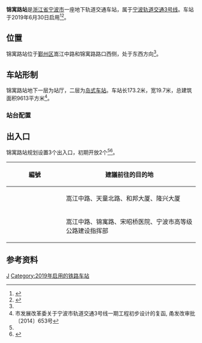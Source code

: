 {{Infobox station
| name = 锦寓路站
| eng_name = Jinyu Road Station
| linecolour = {{NingboRT color|3|s}}
| type = [[地铁站|地铁站]]
| image = Jinyu Road Station, 2019-06-30 01.jpg
| caption = 锦寓路站站台，摄于2019年
| address = 嵩江中路和锦寓路路口西侧
| borough = [[浙江省|浙江省]][[宁波市|宁波市]][[鄞州区|鄞州区]]
| country = {{CHN}}
| coordinates = {{coord|format=dms|display=inline,title|Region:CN_Railway_Station}}
| owned = [[宁波市轨道交通集团有限公司|宁波市轨道交通集团]]
| operator = 宁波市轨道交通集团运营分公司
| line = {{NingboRT Sign|3|full}}
| distance = 
| platform = 1个[[岛式站台|岛式站台]]
| tracks = 2条
| bus_routes = <!--公交线路-->
| bus_stands = <!--公交站数量-->
| connections = <!--换乘交通-->
| structure = 地下车站
| hall = 地下站厅
| Interchange = 
| elevator = 2部
| exits = 3个
| disabled = <!--无障碍设施-->
| depth = <!--车站埋深-->
| levels = 2层
| architect = 
| architectural_style = 
| colour = {{colorbox|#F7E7CE|border=black}} 香槟金
| status = 在用
| built = 
| opened = {{NingboRT Dater|year|month|day|line=3}}
| closed = 
| former = 
| passengers = 
| pass_year = 
| pass_rank = 
| station_hours =
| hours               = {{NingboRT Station Time|3|大高|0:17|高大|0:12}}
| first = {{NingboRT Time|3大金F|0:16}}<br/>{{NingboRT Time|3高大F|0:11}}
| last = {{NingboRT Time|3大金L|0:16}}<br/>{{NingboRT Time|3金大L|0:39}}
| adjacent = {{s-rail-start}}
{{s-rail|title=NingboRT}}
{{s-line new|system=NingboRT|line=3|previous=钱湖北路|next=四明中路}}
{{s-end}}
| route_map =
}}
'''锦寓路站'''是[[浙江省|浙江省]][[宁波市|宁波市]]一座地下轨道交通车站，属于[[宁波轨道交通3号线|宁波轨道交通3号线]]。车站于2019年6月30日启用<ref name="main">{{cite web|url=http://daily.cnnb.com.cn/nbrb/images/2014-12/24/A2/nbrb20141224a02.pdf|title=宁波地铁3号线一期开工|author=冯瑄|publisher=宁波日报|date=2014-12-24|accessdate=2014-12-26|archive-date=2014-12-26|archive-url=https://web.archive.org/web/20141226155000/http://daily.cnnb.com.cn/nbrb/images/2014-12/24/A2/nbrb20141224a02.pdf|dead-url=no}}</ref><ref name="open-expect">{{cite web|title=宁波轨交3号线一期6月30日试运营 你想了解的信息都在这|url=http://news.cnnb.com.cn/system/2019/06/20/030061147.shtml|accessdate=2019-06-20|author=张燕|date=2019-06-20|publisher=中国宁波网|archive-date=2019-06-20|archive-url=https://web.archive.org/web/20190620160027/http://news.cnnb.com.cn/system/2019/06/20/030061147.shtml|dead-url=no}}</ref>。

== 位置 ==
锦寓路站位于[[鄞州区|鄞州区]]嵩江中路和锦寓路路口西侧，处于东西方向<ref name="main" />。

== 车站形制 ==
锦寓路站地下一层为站厅，二层为[[岛式车站|岛式车站]]。车站长173.2米，宽19.7米，总建筑面积9613平方米<ref name="design">市发展改革委关于宁波市轨道交通3号线一期工程初步设计的复函, 甬发改审批〔2014〕653号</ref>。

=== 站台配置 ===
{{RenderStations|system=NingboRT|
{{RailStStart|北}}
{{RailStLine|1|1|dir=l|{{NingboRT Sign|3}} $$四明中路$$・{{NingboRT Terminus|3|right}}方向}}
{{RailStPlatform|岛}}
{{RailStLine|2|2|dir=r|{{NingboRT Sign|3}} $$钱湖北路$$・{{NingboRT Terminus|3|left}}方向}}
{{RailStEnd|南}}
}}

== 出入口 ==
锦寓路站规划设置3个出入口，初期开放2个<ref name="main" /><ref name=":0">{{Cite web|title=锦寓路站综合资讯图|url=http://www.nbmetro.com/line_ajax.php?1/60|accessdate=2019-06-29|author=|date=|format=|publisher=宁波市轨道交通集团有限公司|language=}}</ref>。

{| class="wikitable"
! width=135px | 編號 !! 建議前往的目的地
|-
| {{NingboRT Exit|A}}
| 嵩江中路、天童北路、和邦大厦、隆兴大厦
|-
| {{NingboRT Exit|B|comment=E}}
| 嵩江中路、锦寓路、宋昭桥医院、宁波市高等级公路建设指挥部
|}

== 参考资料 ==
{{reflist}}

{{宁波轨道交通3号线|J}}

[[Category:鄞州区轨道交通车站|J]]
[[Category:2019年启用的铁路车站|Category:2019年启用的铁路车站]]